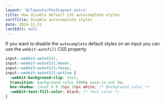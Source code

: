 ```yaml
---
layout: '@/layouts/PostLayout.astro'
title: How disable default CSS autocomplete styles
sortTitle: Disable autocomplete styles
date: 2024-11-21
lastEdit: null
---
```



If you want to disable the `autocomplete` default styles on an input you can use the `webkit-autofill` CSS property.

```css
input:-webkit-autofill,
input:-webkit-autofill:hover,
input:-webkit-autofill:focus,
input:-webkit-autofill:active {
  -webkit-background-clip: text;
  transition: background-color 5000s ease-in-out 0s;
  box-shadow: inset 0 0 20px 20px white; /* Background color */
  -webkit-text-fill-color: black; /* Text color */
}
```
